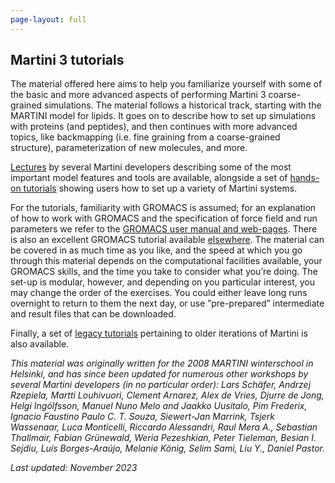 ```yaml
---
page-layout: full
---
```

## Martini 3 tutorials

The material offered here aims to help you familiarize yourself with some of the basic and more advanced aspects of performing Martini 3 coarse-grained simulations.  The material follows a historical track, starting with the MARTINI model for lipids. It goes on to describe how to set up simulations with proteins (and peptides), and then continues with more advanced topics, like backmapping (i.e. fine graining from a coarse-grained structure), parameterization of new molecules, and more. 

[Lectures](Martini3/lectures.qmd) by several Martini developers describing some of the most important model features and tools are available, alongside a set of [hands-on tutorials](Martini3/tutorials.qmd) showing users how to set up a variety of Martini systems.

For the tutorials, familiarity with GROMACS is assumed; for an explanation of how to work with GROMACS and the specification of force field and run parameters we refer to the [GROMACS user manual and web-pages](www.gromacs.org). There is also an excellent GROMACS tutorial available [elsewhere](http://md.chem.rug.nl/~mdcourse/index.html). The material can be covered in as much time as you like, and the speed at which you go through this material depends on the computational facilities available, your GROMACS skills, and the time you take to consider what you’re doing. The set-up is modular, however, and depending on you particular interest, you may change the order of the exercises. You could either leave long runs overnight to return to them the next day, or use ”pre-prepared” intermediate and result files that can be downloaded.

Finally, a set of [legacy tutorials]() pertaining to older iterations of Martini is also available.

*This material was originally written for the 2008 MARTINI winterschool in Helsinki, and has since been updated for numerous other workshops by several Martini developers (in no particular order): Lars Schäfer, Andrzej Rzepiela, Martti Louhivuori, Clement Arnarez, Alex de Vries, Djurre de Jong, Helgi Ingólfsson, Manuel Nuno Melo and Jaakko Uusitalo, Pim Frederix, Ignacio Faustino Paulo C. T. Souza, Siewert-Jan Marrink, Tsjerk Wassenaar, Luca Monticelli, Riccardo Alessandri, Raul Mera A., Sebastian Thallmair, Fabian Grünewald, Weria Pezeshkian, Peter Tieleman, Besian I. Sejdiu, Luís Borges-Araújo, Melanie König, Selim Sami, Liu Y., Daniel Pastor.*

*Last updated: November 2023*


